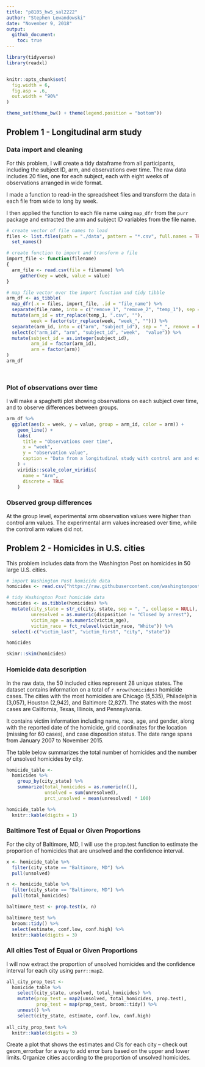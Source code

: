 ```yaml
---
title: "p8105_hw5_sal2222"
author: "Stephen Lewandowski"
date: "November 9, 2018"
output: 
  github_document:
    toc: true
---
```


```r

library(tidyverse)
library(readxl)


knitr::opts_chunk$set(
  fig.width = 6,
  fig.asp = .6,
  out.width = "90%"
)

theme_set(theme_bw() + theme(legend.position = "bottom"))
```

## Problem 1 - Longitudinal arm study 


### Data import and cleaning

For this problem, I will create a tidy dataframe from all participants, including the subject ID, arm, and observations over time. The raw data includes 20 files, one for each subject, each with eight weeks of observations arranged in wide format.

I made a function to read-in the spreadsheet files and transform the data in each file from wide to long by week.

I then applied the function to each file name using `map_dfr` from the `purr` package and extracted the arm and subject ID variables from the file name.

```r

# create vector of file names to load
files <- list.files(path = "./data", pattern = "*.csv", full.names = TRUE) %>% 
  set_names()

# create function to import and transform a file
import_file <- function(filename) 
{ 
  arm_file <- read.csv(file = filename) %>% 
     gather(key = week, value = value)
} 

# map file vector over the import function and tidy tibble
arm_df <- as_tibble(
  map_dfr(.x = files, import_file, .id = "file_name") %>% 
  separate(file_name, into = c("remove_1", "remove_2", "temp_1"), sep = "/") %>%
  mutate(arm_id = str_replace(temp_1, ".csv", ""),
         week = factor(str_replace(week, "week_", ""))) %>% 
  separate(arm_id, into = c("arm", "subject_id"), sep = "_", remove = FALSE) %>% 
  select(c("arm_id", "arm", "subject_id", "week",  "value")) %>% 
  mutate(subject_id = as.integer(subject_id),
         arm_id = factor(arm_id),
         arm = factor(arm))  
)       
arm_df

  
```

### Plot of observations over time

I will make a spaghetti plot showing observations on each subject over time, and to observe differences between groups.


```r

arm_df %>%
  ggplot(aes(x = week, y = value, group = arm_id, color = arm)) +
    geom_line() + 
    labs(
      title = "Observations over time",
      x = "week",
      y = "observation value",
      caption = "Data from a longitudinal study with control arm and experimental arm"
    ) + 
    viridis::scale_color_viridis(
      name = "Arm", 
      discrete = TRUE
    )

```

### Observed group differences

At the group level, experimental arm observation values were higher than control arm values. The experimental arm values increased over time, while the control arm values did not.


## Problem 2 - Homicides in U.S. cities


This problem includes data from the Washington Post on homicides in 50 large U.S. cities. 

 
```r
# import Washington Post homicide data
homicides <- read.csv("https://raw.githubusercontent.com/washingtonpost/data-homicides/master/homicide-data.csv")

# tidy Washington Post homicide data
homicides <- as.tibble(homicides) %>% 
  mutate(city_state = str_c(city, state, sep = ", ", collapse = NULL),
         unresolved = as.numeric(disposition != "Closed by arrest"),
         victim_age = as.numeric(victim_age),
         victim_race = fct_relevel(victim_race, "White")) %>% 
  select(-c("victim_last", "victim_first", "city", "state"))

homicides

```


```r
skimr::skim(homicides)
```
### Homicide data description

In the raw data, the 50 included cities represent 28 unique states. The dataset contains information on a total of `r nrow(homicides)` homicide cases. The cities with the most homicides are Chicago (5,535), Philadelphia (3,057), Houston (2,942), and Baltimore (2,827). The states with the most cases are California, Texas, Illinois, and Pennsylvania. 

It contains victim information including name, race, age, and gender, along with the reported date of the homicide, grid coordinates for the location (missing for 60 cases), and case disposition status. The date range spans from January 2007 to November 2015. 

The table below summarizes the  total number of homicides and the number of unsolved homicides by city.

```r
homicide_table <-
  homicides %>% 
    group_by(city_state) %>%
    summarize(total_homicides = as.numeric(n()),
              unsolved = sum(unresolved),
              prct_unsolved = mean(unresolved) * 100) 

homicide_table %>% 
  knitr::kable(digits = 1)
```


### Baltimore Test of Equal or Given Proportions

For the city of Baltimore, MD, I will use the prop.test function to estimate the proportion of homicides that are unsolved and the confidence interval.


```r

x <- homicide_table %>% 
  filter(city_state == "Baltimore, MD") %>% 
  pull(unsolved)

n <- homicide_table %>% 
  filter(city_state == "Baltimore, MD") %>% 
  pull(total_homicides)

baltimore_test <- prop.test(x, n)

baltimore_test %>% 
  broom::tidy() %>% 
  select(estimate, conf.low, conf.high) %>% 
  knitr::kable(digits = 3)

```


### All cities Test of Equal or Given Proportions

I will now extract the proportion of unsolved homicides and the confidence interval for each city using `purr::map2`.

```r

all_city_prop_test <-
  homicide_table %>% 
    select(city_state, unsolved, total_homicides) %>% 
    mutate(prop_test = map2(unsolved, total_homicides, prop.test),
           prop_test = map(prop_test, broom::tidy)) %>% 
    unnest() %>% 
    select(city_state, estimate, conf.low, conf.high)
  
all_city_prop_test %>% 
  knitr::kable(digits = 3)
```




Create a plot that shows the estimates and CIs for each city – check out geom_errorbar for a way to add error bars based on the upper and lower limits. Organize cities according to the proportion of unsolved homicides.

